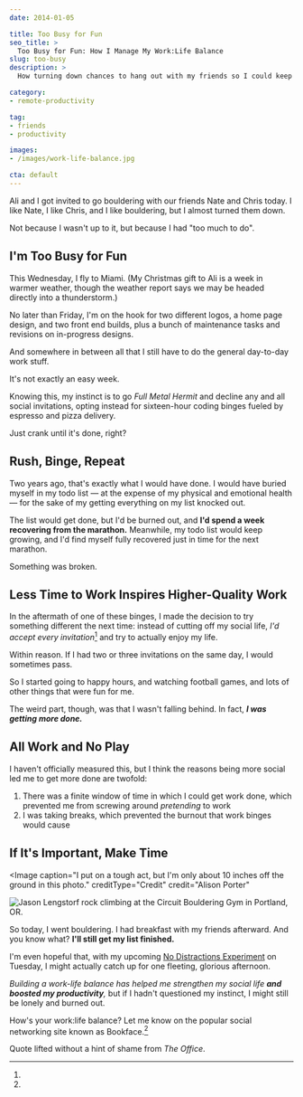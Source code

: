 ```yaml
---
date: 2014-01-05

title: Too Busy for Fun
seo_title: >
  Too Busy for Fun: How I Manage My Work:Life Balance
slug: too-busy
description: >
  How turning down chances to hang out with my friends so I could keep working actually made me less productive, and what I'm doing to balance work and life.

category:
- remote-productivity

tag:
- friends
- productivity

images:
- /images/work-life-balance.jpg

cta: default
---
```



Ali and I got invited to go bouldering with our friends Nate and Chris today. I
like Nate, I like Chris, and I like bouldering, but I almost turned them down.

Not because I wasn't up to it, but because I had "too much to do".

## I'm Too Busy for Fun

This Wednesday, I fly to Miami. (My Christmas gift to Ali is a week in warmer
weather, though the weather report says we may be headed directly into a
thunderstorm.)

No later than Friday, I'm on the hook for two different logos, a home page
design, and two front end builds, plus a bunch of maintenance tasks and
revisions on in-progress designs.

And somewhere in between all that I still have to do the general day-to-day work
stuff.

It's not exactly an easy week.

Knowing this, my instinct is to go _Full Metal Hermit_ and decline any and all
social invitations, opting instead for sixteen-hour coding binges fueled by
espresso and pizza delivery.

Just crank until it's done, right?

## Rush, Binge, Repeat

Two years ago, that's exactly what I would have done. I would have buried myself
in my todo list — at the expense of my physical and emotional health — for the
sake of my getting everything on my list knocked out.

The list would get done, but I'd be burned out, and **I'd spend a week
recovering from the marathon.** Meanwhile, my todo list would keep growing, and
I'd find myself fully recovered just in time for the next marathon.

Something was broken.

## Less Time to Work Inspires Higher-Quality Work

In the aftermath of one of these binges, I made the decision to try something
different the next time: instead of cutting off my social life, _I'd accept
every invitation_[^within-reason] and try to actually enjoy my life.

[^within-reason]:
  Within reason. If I had two or three invitations on the same day, I would sometimes pass.

So I started going to happy hours, and watching football games, and lots of
other things that were fun for me.

The weird part, though, was that I wasn't falling behind. In fact, **_I was
getting more done._**

## All Work and No Play

I haven't officially measured this, but I think the reasons being more social
led me to get more done are twofold:

1. There was a finite window of time in which I could get work done, which
   prevented me from screwing around _pretending_ to work
2. I was taking breaks, which prevented the burnout that work binges would cause

## If It's Important, Make Time

<Image
  caption="I put on a tough act, but I'm only about 10 inches off the ground in this photo."
  creditType="Credit"
  credit="Alison Porter"
>

  ![Jason Lengstorf rock climbing at the Circuit Bouldering Gym in Portland, OR.](images/jason-lengstorf-rock-climbing.jpg)

</Image>

So today, I went bouldering. I had breakfast with my friends afterward. And you
know what? **I'll still get my list finished.**

I'm even hopeful that, with my upcoming [No Distractions Experiment](/no-distractions-experiment) on
Tuesday, I might actually catch up for one fleeting, glorious afternoon.

_Building a work-life balance has helped me strengthen my social life **and
boosted my productivity**,_ but if I hadn't questioned my instinct, I might
still be lonely and burned out.

How's your work:life balance? Let me know on the popular social networking site
known as Bookface.[^office]

[^office]:
  Quote lifted without a hint of shame from _The Office_.
